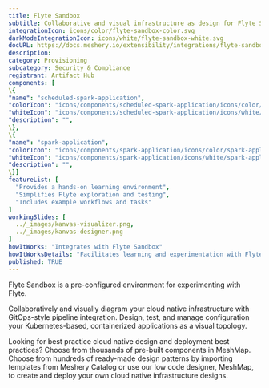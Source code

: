 ```yaml
---
title: Flyte Sandbox
subtitle: Collaborative and visual infrastructure as design for Flyte Sandbox
integrationIcon: icons/color/flyte-sandbox-color.svg
darkModeIntegrationIcon: icons/white/flyte-sandbox-white.svg
docURL: https://docs.meshery.io/extensibility/integrations/flyte-sandbox
description: 
category: Provisioning
subcategory: Security & Compliance
registrant: Artifact Hub
components: [
\{
"name": "scheduled-spark-application",
"colorIcon": "icons/components/scheduled-spark-application/icons/color/scheduled-spark-application-color.svg",
"whiteIcon": "icons/components/scheduled-spark-application/icons/white/scheduled-spark-application-white.svg",
"description": "",
\},
\{
"name": "spark-application",
"colorIcon": "icons/components/spark-application/icons/color/spark-application-color.svg",
"whiteIcon": "icons/components/spark-application/icons/white/spark-application-white.svg",
"description": "",
\}]
featureList: [
  "Provides a hands-on learning environment",
  "Simplifies Flyte exploration and testing",
  "Includes example workflows and tasks"
]
workingSlides: [
  ../_images/kanvas-visualizer.png,
  ../_images/kanvas-designer.png
]
howItWorks: "Integrates with Flyte Sandbox"
howItWorksDetails: "Facilitates learning and experimentation with Flyte"
published: TRUE
---
```

<p>
Flyte Sandbox is a pre-configured environment for experimenting with Flyte.
</p>
<p>
    Collaboratively and visually diagram your cloud native infrastructure with GitOps-style pipeline integration. Design, test, and manage configuration your Kubernetes-based, containerized applications as a visual topology.
</p>
<p>
    Looking for best practice cloud native design and deployment best practices? Choose from thousands of pre-built components in MeshMap. Choose from hundreds of ready-made design patterns by importing templates from Meshery Catalog or use our low code designer, MeshMap, to create and deploy your own cloud native infrastructure designs.
</p>
